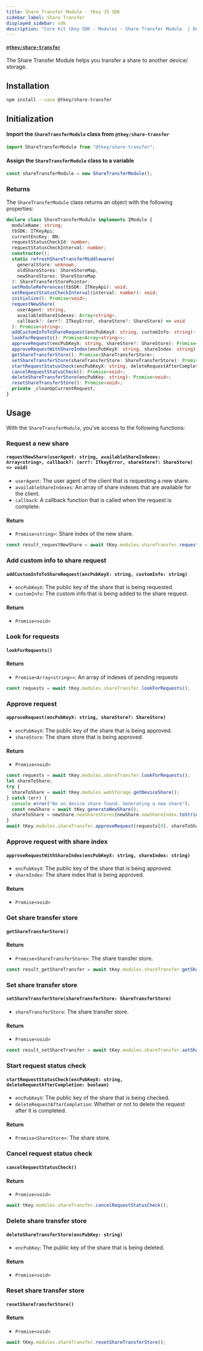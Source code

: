 ```yaml
---
title: Share Transfer Module - tKey JS SDK
sidebar_label: Share Transfer
displayed_sidebar: sdk
description: "Core Kit tKey SDK - Modules - Share Transfer Module  | Documentation - Web3Auth"
---
```


#### [`@tkey/share-transfer`](https://npmjs.com/package/@tkey/share-transfer)

The Share Transfer Module helps you transfer a share to another device/ storage.

## Installation

```bash npm2yarn
npm install --save @tkey/share-transfer
```

## Initialization

#### Import the `ShareTransferModule` class from `@tkey/share-transfer`

```javascript
import ShareTransferModule from "@tkey/share-transfer";
```

#### Assign the `ShareTransferModule` class to a variable

```javascript
const shareTransferModule = new ShareTransferModule();
```

### Returns

The `ShareTransferModule` class returns an object with the following properties:

```ts
declare class ShareTransferModule implements IModule {
  moduleName: string;
  tbSDK: ITKeyApi;
  currentEncKey: BN;
  requestStatusCheckId: number;
  requestStatusCheckInterval: number;
  constructor();
  static refreshShareTransferMiddleware(
    generalStore: unknown,
    oldShareStores: ShareStoreMap,
    newShareStores: ShareStoreMap
  ): ShareTransferStorePointer;
  setModuleReferences(tbSDK: ITKeyApi): void;
  setRequestStatusCheckInterval(interval: number): void;
  initialize(): Promise<void>;
  requestNewShare(
    userAgent: string,
    availableShareIndexes: Array<string>,
    callback?: (err?: ITkeyError, shareStore?: ShareStore) => void
  ): Promise<string>;
  addCustomInfoToShareRequest(encPubKeyX: string, customInfo: string): Promise<void>;
  lookForRequests(): Promise<Array<string>>;
  approveRequest(encPubKeyX: string, shareStore?: ShareStore): Promise<void>;
  approveRequestWithShareIndex(encPubKeyX: string, shareIndex: string): Promise<void>;
  getShareTransferStore(): Promise<ShareTransferStore>;
  setShareTransferStore(shareTransferStore: ShareTransferStore): Promise<void>;
  startRequestStatusCheck(encPubKeyX: string, deleteRequestAfterCompletion: boolean): Promise<ShareStore>;
  cancelRequestStatusCheck(): Promise<void>;
  deleteShareTransferStore(encPubKey: string): Promise<void>;
  resetShareTransferStore(): Promise<void>;
  private _cleanUpCurrentRequest;
}
```

## Usage

With the `ShareTransferModule`, you've access to the following functions:

### Request a new share

#### `requestNewShare(userAgent: string, availableShareIndexes: Array<string>, callback?: (err?: ITkeyError, shareStore?: ShareStore) => void)`

- `userAgent`: The user agent of the client that is requesting a new share.
- `availableShareIndexes`: An array of share indexes that are available for the client.
- `callback`: A callback function that is called when the request is complete.

#### Return

- `Promise<string>`: Share index of the new share.

```js title="Example"
const result_requestNewShare = await tKey.modules.shareTransfer.requestNewShare(navigator.userAgent, tKey.getCurrentShareIndexes());
```

### Add custom info to share request

#### `addCustomInfoToShareRequest(encPubKeyX: string, customInfo: string)`

- `encPubKeyX`: The public key of the share that is being requested.
- `customInfo`: The custom info that is being added to the share request.

#### Return

- `Promise<void>`

### Look for requests

#### `lookForRequests()`

#### Return

- `Promise<Array<string>>`: An array of indexes of pending requests

```js title="Example"
const requests = await tKey.modules.shareTransfer.lookForRequests();
```

### Approve request

#### `approveRequest(encPubKeyX: string, shareStore?: ShareStore)`

- `encPubKeyX`: The public key of the share that is being approved.
- `shareStore`: The share store that is being approved.

#### Return

- `Promise<void>`

```js title="Example"
const requests = await tKey.modules.shareTransfer.lookForRequests();
let shareToShare;
try {
  shareToShare = await tKey.modules.webStorage.getDeviceShare();
} catch (err) {
  console.error("No on device share found. Generating a new share");
  const newShare = await tKey.generateNewShare();
  shareToShare = newShare.newShareStores[newShare.newShareIndex.toString("hex")];
}
await tKey.modules.shareTransfer.approveRequest(requests[0], shareToShare);
```

### Approve request with share index

#### `approveRequestWithShareIndex(encPubKeyX: string, shareIndex: string)`

- `encPubKeyX`: The public key of the share that is being approved.
- `shareIndex`: The share index that is being approved.

#### Return

- `Promise<void>`

### Get share transfer store

#### `getShareTransferStore()`

#### Return

- `Promise<ShareTransferStore>`: The share transfer store.

```js title="Example"
const result_getShareTransfer = await tKey.modules.shareTransfer.getShareTransferStore();
```

### Set share transfer store

#### `setShareTransferStore(shareTransferStore: ShareTransferStore)`

- `shareTransferStore`: The share transfer store.

#### Return

- `Promise<void>`

```js title="Example"
const result_setShareTransfer = await tKey.modules.shareTransfer.setShareTransferStore(shareTransferStore);
```

### Start request status check

#### `startRequestStatusCheck(encPubKeyX: string, deleteRequestAfterCompletion: boolean)`

- `encPubKeyX`: The public key of the share that is being checked.
- `deleteRequestAfterCompletion`: Whether or not to delete the request after it is completed.

#### Return

- `Promise<ShareStore>`: The share store.

### Cancel request status check

#### `cancelRequestStatusCheck()`

#### Return

- `Promise<void>`

```js title="Example"
await tKey.modules.shareTransfer.cancelRequestStatusCheck();
```

### Delete share transfer store

#### `deleteShareTransferStore(encPubKey: string)`

- `encPubKey`: The public key of the share that is being deleted.

#### Return

- `Promise<void>`

### Reset share transfer store

#### `resetShareTransferStore()`

#### Return

- `Promise<void>`

```js title="Example"
await tKey.modules.shareTransfer.resetShareTransferStore();
```
